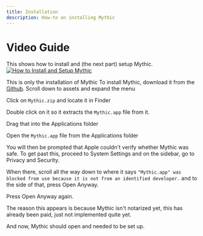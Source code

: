 ```yaml
---
title: Installation
description: How-to on installing Mythic
---
```

# Video Guide
This shows how to install and (the next part) setup Mythic.
<a href="https://www.youtube.com/watch?v=8OD3i1V2kIk"><img alt="How to Install and Setup Mythic" src="https://i.imgur.com/JNuGgyA.png" /></a>

This is only the installation of Mythic
To install Mythic, download it from the [Github](https://github.com/MythicApp/Mythic/releases).
Scroll down to assets and expand the menu

Click on `Mythic.zip` and locate it in Finder

Double click on it so it extracts the `Mythic.app` file from it.

Drag that into the Applications folder

Open the `Mythic.app` file from the Applications folder

You will then be prompted that Apple couldn't verify whether Mythic was safe. To get past this, proceed to System Settings and on the sidebar, go to Privacy and Security.

When there, scroll all the way down to where it says `"Mythic.app" was blocked from use because it is not from an identified developer.` and to the side of that, press Open Anyway. 

Press Open Anyway again.

The reason this appears is because Mythic isn't notarized yet, this has already been paid, just not implemented quite yet.

And now, Mythic should open and needed to be set up.